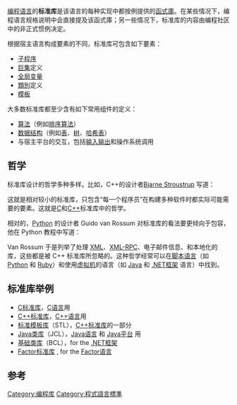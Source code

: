 {{NoteTA
|T=zh-hans:标准库; zh-hant:標準函式庫;
|G1=IT
|1=zh-hans:标准库; zh-hant:標準函式庫;
}}

[[编程语言|编程语言]]的'''标准库'''是该语言的每种实现中都按例提供的[[函式庫|函式庫]]。在某些情况下，编程语言规格说明中会直接提及该函式庫；另一些情况下，标准库的内容由编程社区中的非正式惯例决定。

根据宿主语言构成要素的不同，标准库可包含如下要素：
* [[子程序|子程序]]
* [[巨集|巨集]]定义
* [[全局变量|全局变量]]
* [[类_(计算机科学)|類別]]定义
* [[模板|模板]]

大多数标准库都至少含有如下常用组件的定义：
* [[算法|算法]]（例如[[排序算法|排序算法]]）
* [[数据结构|数据结构]]（例如[[表_(数据结构)|表]]、[[树_(数据结构)|树]]、[[哈希表|哈希表]]）
* 与宿主平台的交互，包括[[输入输出|输入输出]]和操作系统调用

== 哲学 ==
标准库设计的哲学多种多样。比如，C++的设计者[[比雅尼·斯特劳斯特鲁普|Bjarne Stroustrup]] 写道：

{{quote | C++标准库应该是什么？程序员的一个理想是在库中找到所有有趣、重要、适度通用的类、函数、模板等等。然而，这里我们问的不是“''某个''库里应该有什么？”而是“''标准''库里应该有什么”回答“所有！”对前者来说是一个合理的答案，而对后者不然。标准库是每一个实现者都必须提供的东西，以便让每一个程序员能够依赖于它。<ref>Bjarne Stroustrup.  ''The C++ Programming Language''.  3rd Ed.  Addison-Wesley, 1997</ref>}}

这就是相对较小的标准库，只包含“每一个程序员”在构建多种软件时都实际可能需要的要素。这就是[[C语言|C]]和[[C++|C++]]标准库中的哲学。

相对的，[[Python|Python]] 的设计者 Guido van Rossum 对标准库的看法要更倾向于包容，他在 Python 教程中写道：
{{quote | Python 有“已含电池”的哲学，这从它的庞大软件包复杂而又可靠的能力中就可以看出端倪。<ref>Guido van Rossum. [http://docs.python.org/tut/node12.html#SECTION00121200000000000000000 Python Tutorial] {{webarchive|url=https://web.archive.org/web/20080928122258/http://docs.python.org/tut/node12.html |date=2008-09-28 }}.</ref>}}

Van Rossum 于是列举了处理 [[XML|XML]]、[[XML-RPC|XML-RPC]]、电子邮件信息、和本地化的库，这些都是被 C++ 标准库所忽略的。这种哲学经常可以在[[脚本语言|脚本语言]]（如 [[Python|Python]] 和 [[Ruby|Ruby]]）和使用[[虚拟机|虚拟机]]的语言（如 [[Java|Java]] 和 [[.NET框架|.NET框架]] 语言）中找到。

== 标准库举例 ==
* [[C标准库|C标准库]]，[[C语言|C语言]]用
* [[C++标准库|C++标准库]]，[[C++|C++语言]]用
* [[标准模板库|标准模板库]]（STL），[[C++标准库|C++标准库]]的一部分
* [[Java类库|Java类库]]（JCL），[[Java|Java语言]] 和 [[Java平台|Java平台]] 用
* [[基础类库|基础类库]]（BCL），for the [[.NET框架|.NET框架]]
* [http://docs.factorcode.org/content/article-handbook-library-reference.html Factor标准库] {{Wayback|url=http://docs.factorcode.org/content/article-handbook-library-reference.html |date=20200511153453 }}, for the [[Factor语言|Factor语言]]

== 参考 ==
{{reflist}}

[[Category:编程库|Category:编程库]]
[[Category:程式語言標準|Category:程式語言標準]]
